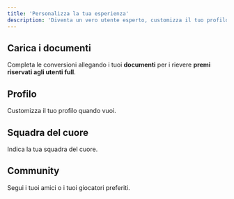 ```yaml
---
title: 'Personalizza la tua esperienza'
description: 'Diventa un vero utente esperto, customizza il tuo profilo e scegli le tue preferenze'
---
```



## Carica i documenti

Completa le conversioni allegando i tuoi **documenti** per i rievere **premi riservati agli utenti full**.

## Profilo
Customizza il tuo profilo quando vuoi.

## Squadra del cuore
Indica la tua squadra del cuore.

## Community
Segui i tuoi amici o i tuoi giocatori preferiti.